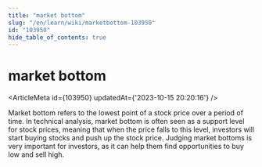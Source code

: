 ```yaml
---
title: "market bottom"
slug: "/en/learn/wiki/marketbottom-103950"
id: "103950"
hide_table_of_contents: true
---
```



<Breadcrumbs current="market bottom" />

# market bottom

<ArticleMeta id={103950} updatedAt={'2023-10-15 20:20:16'} />
<div className='border-solid border-b border-t-0 my-4 border-[var(--ifm-color-gray-300)]' />

Market bottom refers to the lowest point of a stock price over a period of time. In technical analysis, market bottom is often seen as a support level for stock prices, meaning that when the price falls to this level, investors will start buying stocks and push up the stock price. Judging market bottoms is very important for investors, as it can help them find opportunities to buy low and sell high.

